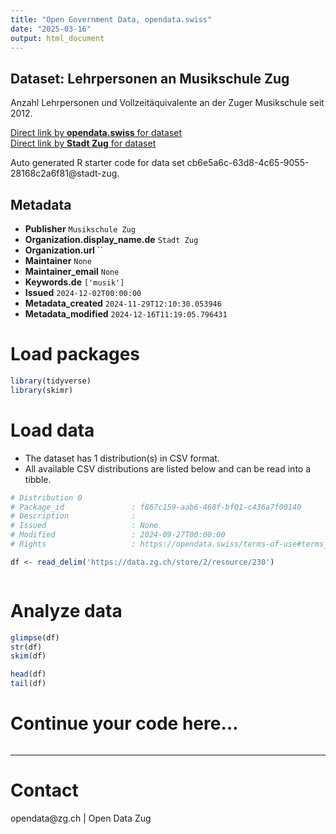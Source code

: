 ```yaml
---
title: "Open Government Data, opendata.swiss"
date: "2025-03-16"
output: html_document
---
```


## Dataset: Lehrpersonen an Musikschule Zug

Anzahl Lehrpersonen und Vollzeitäquivalente an der Zuger Musikschule seit 2012.

[Direct link by **opendata.swiss** for dataset](https://opendata.swiss/de/dataset/lehrpersonen-an-musikschule-zug)<br>
[Direct link by **Stadt Zug** for dataset](https://www.musikschulezug.ch/)

Auto generated R starter code for data set cb6e5a6c-63d8-4c65-9055-28168c2a6f81@stadt-zug.

## Metadata

- **Publisher** `Musikschule Zug`
- **Organization.display_name.de** `Stadt Zug`
- **Organization.url** ``
- **Maintainer** `None`
- **Maintainer_email** `None`
- **Keywords.de** `['musik']`
- **Issued** `2024-12-02T00:00:00`
- **Metadata_created** `2024-11-29T12:10:30.053946`
- **Metadata_modified** `2024-12-16T11:19:05.796431`


# Load packages

```r

library(tidyverse)
library(skimr)

```

# Load data

-   The dataset has 1 distribution(s) in CSV format.
-   All available CSV distributions are listed below and can be read into a tibble.

```r

# Distribution 0
# Package_id               : f867c159-aab6-468f-bf01-c436a7f00140
# Description              : 
# Issued                   : None
# Modified                 : 2024-09-27T00:00:00
# Rights                   : https://opendata.swiss/terms-of-use#terms_by

df <- read_delim('https://data.zg.ch/store/2/resource/230')



```

# Analyze data

```r

glimpse(df)
str(df)
skim(df)

head(df)
tail(df)

```

# Continue your code here...

```r

```

------------------------------------------------------------------------

# Contact

opendata@zg.ch | Open Data Zug
